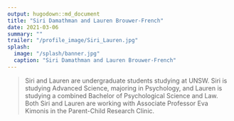```yaml
---
output: hugodown::md_document
title: "Siri Damathman and Lauren Brouwer-French"
date: 2021-03-06
summary: ""
trailer: "/profile_image/Siri_Lauren.jpg"
splash:
  image: "/splash/banner.jpg"
  caption: "Siri Damathman and Lauren Brouwer-French"
---
```


> Siri and Lauren are undergraduate students studying at UNSW. Siri is studying Advanced Science, majoring in Psychology, and Lauren is studying a combined Bachelor of Psychological Science and Law. Both Siri and Lauren are working with Associate Professor Eva Kimonis in the Parent-Child Research Clinic.

